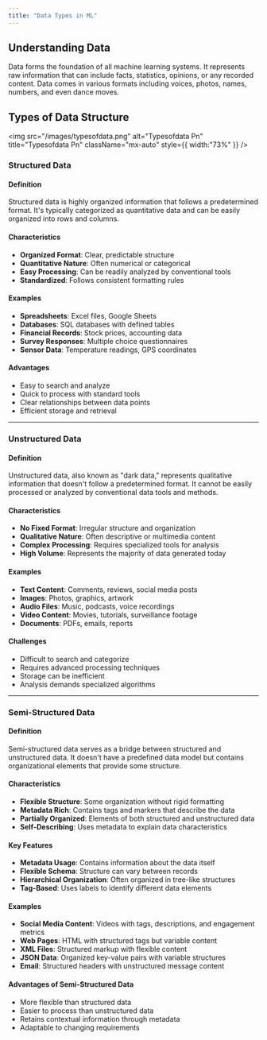 ```yaml
---
title: "Data Types in ML"
---
```


## Understanding Data

Data forms the foundation of all machine learning systems. It represents raw information that can include facts, statistics, opinions, or any recorded content. Data comes in various formats including voices, photos, names, numbers, and even dance moves.

## Types of Data Structure

<img
  src="/images/typesofdata.png"
  alt="Typesofdata Pn"
  title="Typesofdata Pn"
  className="mx-auto"
  style={{ width:"73%" }}
/>

### Structured Data

#### Definition

Structured data is highly organized information that follows a predetermined format. It's typically categorized as quantitative data and can be easily organized into rows and columns.

#### Characteristics

- **Organized Format**: Clear, predictable structure
- **Quantitative Nature**: Often numerical or categorical
- **Easy Processing**: Can be readily analyzed by conventional tools
- **Standardized**: Follows consistent formatting rules

#### Examples

- **Spreadsheets**: Excel files, Google Sheets
- **Databases**: SQL databases with defined tables
- **Financial Records**: Stock prices, accounting data
- **Survey Responses**: Multiple choice questionnaires
- **Sensor Data**: Temperature readings, GPS coordinates

#### Advantages

- Easy to search and analyze
- Quick to process with standard tools
- Clear relationships between data points
- Efficient storage and retrieval

---

### Unstructured Data

#### Definition

Unstructured data, also known as "dark data," represents qualitative information that doesn't follow a predetermined format. It cannot be easily processed or analyzed by conventional data tools and methods.

#### Characteristics

- **No Fixed Format**: Irregular structure and organization
- **Qualitative Nature**: Often descriptive or multimedia content
- **Complex Processing**: Requires specialized tools for analysis
- **High Volume**: Represents the majority of data generated today

#### Examples

- **Text Content**: Comments, reviews, social media posts
- **Images**: Photos, graphics, artwork
- **Audio Files**: Music, podcasts, voice recordings
- **Video Content**: Movies, tutorials, surveillance footage
- **Documents**: PDFs, emails, reports

#### Challenges

- Difficult to search and categorize
- Requires advanced processing techniques
- Storage can be inefficient
- Analysis demands specialized algorithms

---

### Semi-Structured Data

#### Definition

Semi-structured data serves as a bridge between structured and unstructured data. It doesn't have a predefined data model but contains organizational elements that provide some structure.

#### Characteristics

- **Flexible Structure**: Some organization without rigid formatting
- **Metadata Rich**: Contains tags and markers that describe the data
- **Partially Organized**: Elements of both structured and unstructured data
- **Self-Describing**: Uses metadata to explain data characteristics

#### Key Features

- **Metadata Usage**: Contains information about the data itself
- **Flexible Schema**: Structure can vary between records
- **Hierarchical Organization**: Often organized in tree-like structures
- **Tag-Based**: Uses labels to identify different data elements

#### Examples

- **Social Media Content**: Videos with tags, descriptions, and engagement metrics
- **Web Pages**: HTML with structured tags but variable content
- **XML Files**: Structured markup with flexible content
- **JSON Data**: Organized key-value pairs with variable structures
- **Email**: Structured headers with unstructured message content

#### Advantages of Semi-Structured Data

- More flexible than structured data
- Easier to process than unstructured data
- Retains contextual information through metadata
- Adaptable to changing requirements